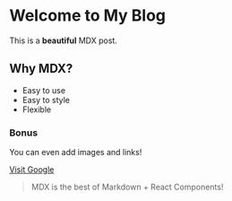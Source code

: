 # Welcome to My Blog

This is a **beautiful** MDX post.

## Why MDX?

- Easy to use
- Easy to style
- Flexible

### Bonus

You can even add images and links!

[Visit Google](https://www.google.com)

> MDX is the best of Markdown + React Components!
